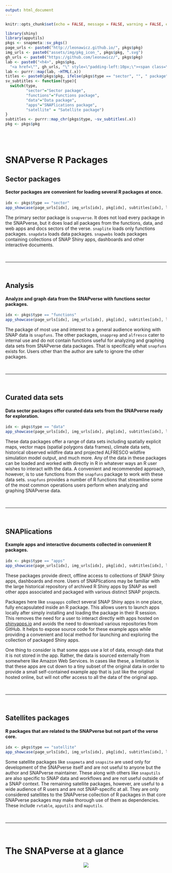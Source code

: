 ```yaml
---
output: html_document
---
```


```r
knitr::opts_chunk$set(echo = FALSE, message = FALSE, warning = FALSE, error = FALSE, tidy = TRUE)
```

```r
library(shiny)
library(apputils)
pkgs <- snapmeta::sv_pkgs()
page_urls <- paste0("http://leonawicz.github.io/", pkgs$pkg)
img_urls <- paste0("assets/img/pkg_icon_", pkgs$pkg, ".svg")
gh_urls <- paste0("https://github.com/leonawicz/", pkgs$pkg)
lab <- paste0("<h4>", pkgs$pkg,
  "<a href=\"", gh_urls, "\" style=\"padding-left:10px;\"><span class=\"fa fa-github fa-lg\"></span></a></h4>")
lab <- purrr::map(lab, ~HTML(.x))
titles <- paste0(pkgs$pkg, ifelse(pkgs$type == "sector", "", " package"))
sv_subtitles <- function(type){
  switch(type, 
         "sector"="Sector package", 
         "functions"="Functions package",
         "data"="Data package",
         "apps"="SNAPlications package",
         "satellite" = "Satellite package")
}
subtitles <- purrr::map_chr(pkgs$type, ~sv_subtitles(.x))
pkg <- pkgs$pkg
```

<br><br>

# SNAPverse R Packages {.tabset .tabset-fade}

## Sector packages

#### Sector packages are convenient for loading several R packages at once.

```r
idx <- pkgs$type == "sector"
app_showcase(page_urls[idx], img_urls[idx], pkg[idx], subtitles[idx], lab[idx])
```

The primary sector package is `snapverse`. It does not load every package in the SNAPverse, but it does load all
packages from the functions, data, and web apps and docs sectors of the verse.
`snaplite` loads only functions packages. `snapdata` loads data packages.
`snapwebs` loads packages containing collections of SNAP Shiny apps, dashboards and other interactive documents.

<br><hr><br>

## Analysis

#### Analyze and graph data from the SNAPverse with functions sector packages.

```r
idx <- pkgs$type == "functions"
app_showcase(page_urls[idx], img_urls[idx], pkg[idx], subtitles[idx], lab[idx])
```

The package of most use and interest to a general audience working with SNAP data is `snapfuns`.
The other packages, `snapprep` and `alfresco` cater to internal use and do not contain functions useful for
analyzing and graphing data sets from SNAPverse data packages. That is specifically what `snapfuns` exists for.
Users other than the author are safe to ignore the other packages.

<br><hr><br>

## Curated data sets

#### Data sector packages offer curated data sets from the SNAPverse ready for exploration.

```r
idx <- pkgs$type == "data"
app_showcase(page_urls[idx], img_urls[idx], pkg[idx], subtitles[idx], lab[idx])
```

These data packages offer a range of data sets including spatially explicit maps, vector maps (spatial polygons data frames),
climate data sets, historical observed wildfire data and projected ALFRESCO wildfire simulation model output, and much more.
Any of the data in these packages can be loaded and worked with directly in R in whatever ways an R user wishes to interact with the data.
A convenient and recommended approach, however, is to use functions from the `snapfuns` package to work with these data sets.
`snapfuns` provides a number of R functions that streamline some of the most common operations users perform when analyzing
and graphing SNAPverse data.

<br><hr><br>

## SNAPlications

#### Example apps and interactive documents collected in convenient R packages.

```r
idx <- pkgs$type == "apps"
app_showcase(page_urls[idx], img_urls[idx], pkg[idx], subtitles[idx], lab[idx])
```

These packages provide direct, offline access to collections of SNAP Shiny apps, dashboards and more.
Users of SNAPlications may be familiar with the large historical repository of archived R Shiny apps by SNAP as well
other apps associated and packaged with various distinct SNAP projects.

Packages here like `snapapps` collect several SNAP Shiny apps in one place, fully encapsulated inside an R package.
This allows users to launch apps locally after simply installing and loading the package in their R session.
This removes the need for a user to interact directly with apps hosted on [shinyapps.io](http://shinyapps.io/)
and avoids the need to download various repositories from GitHub.
It helps to expose source code for these example apps while providing a convenient and local method for launching 
and exploring the collection of packaged Shiny apps.

One thing to consider is that some apps use a lot of data, enough data that it is not stored in the app.
Rather, the data is sourced externally from somewhere like Amazon Web Services.
In cases like these, a limitation is that these apps are cut down to a tiny subset of the original data
in order to provide a small self-contained example app that is just like the original hosted online, but will not offer
access to all the data of the original app.

<br><hr><br>

## Satellites packages

#### R packages that are related to the SNAPverse but not part of the verse core.

```r
idx <- pkgs$type == "satellite"
app_showcase(page_urls[idx], img_urls[idx], pkg[idx], subtitles[idx], lab[idx])
```

Some satellite packages like `snapmeta` and `snapsite` are used only for development of the SNAPverse itself and are not useful to anyone but the author and SNAPverse maintainer.
These along with others like `snaputils` are also specific to SNAP data and workflows and are not useful outside of a SNAP context.
The remaining satellite packages, however, are useful to a wide audience of R users and are not SNAP-specific at all.
They are only considered satellites to the SNAPverse collection of R packages in that core SNAPverse packages may make thorough use of them
as dependencies.
These include `rvtable`, `apputils` and `maputils`.

<br><hr><br>

# The SNAPverse at a glance

<p style="text-align:center;"><img src="assets/img/sv_all.svg"></p><br>
